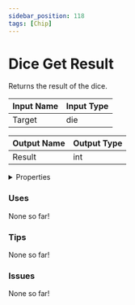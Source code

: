```yaml
---
sidebar_position: 118
tags: [Chip]
---
```


# Dice Get Result

Returns the result of the dice.




<EsbSvg />

| Input Name | Input Type |
|-----------|-----------|
| Target | die |

| Output Name | Output Type |
|-----------|-----------|
| Result | int |


<details>
  <summary>Properties</summary>
  <div>
    <div>
    <table>
      <thead>
        <tr>
          <th>Is beta required?</th>
          <th>❌</th>
        </tr>
        <tr>
          <th>Is this chip a trolling risk?</th>
          <th>❌</th>
        </tr>
        <tr>
          <th>Chip UUID</th>
          <th>c80e2979-c672-4e7a-81fb-0ed1964e3ea6</th>
        </tr>
      </thead>
    </table>
    </div>
  </div>
</details>

### Uses

None so far!

### Tips

None so far!

### Issues

None so far!